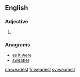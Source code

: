 ==English==

===Adjective===
{{head|en}}

# {{en-superlative of|weary}}

===Anagrams===
* [[as it were#English|as it were]]
* [[sweatier#English|sweatier]]

[[ca:weariest]]
[[fr:weariest]]
[[sv:weariest]]